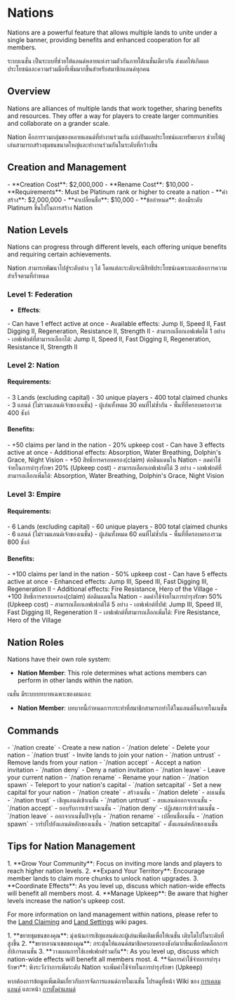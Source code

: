 
# Nations

<EN>Nations are a powerful feature that allows multiple lands to unite under a single banner, providing benefits and enhanced cooperation for all members.</EN>
<TH>ระบบเนชั่น เป็นระบบที่ช่วยให้แลนด์หลายแห่งรวมตัวกันภายใต้เนชั่นเดียวกัน ส่งผลให้เกิดผลประโยชน์และความร่วมมือที่เพิ่มมากขึ้นสำหรับสมาชิกแลนด์ทุกคน</TH>

## Overview

<EN>Nations are alliances of multiple lands that work together, sharing benefits and resources. They offer a way for players to create larger communities and collaborate on a grander scale.</EN>
<TH>Nation คือการรวมกลุ่มของหลายแลนด์ที่ทำงานร่วมกัน แบ่งปันผลประโยชน์และทรัพยากร ช่วยให้ผู้เล่นสามารถสร้างชุมชนขนาดใหญ่และทำงานร่วมกันในระดับที่กว้างขึ้น</TH>

## Creation and Management

<EN>
- **Creation Cost**: $2,000,000
- **Rename Cost**: $10,000
- **Requirements**: Must be Platinum rank or higher to create a nation
</EN>
<TH>
- **ค่าสร้าง**: $2,000,000
- **ค่าเปลี่ยนชื่อ**: $10,000
- **ข้อกำหนด**: ต้องมีระดับ Platinum ขึ้นไปในการสร้าง Nation
</TH>

## Nation Levels

<EN>Nations can progress through different levels, each offering unique benefits and requiring certain achievements.</EN>
<TH>Nation สามารถพัฒนาไปสู่ระดับต่าง ๆ ได้ โดยแต่ละระดับจะมีสิทธิประโยชน์เฉพาะและต้องการความสำเร็จตามที่กำหนด</TH>

### Level 1: Federation

- **Effects**: 
<EN>
- Can have 1 effect active at once
- Available effects: Jump II, Speed II, Fast Digging II, Regeneration, Resistance II, Strength II
</EN>
<TH>
- สามารถเลือกเอฟเฟคได้ 1 อย่าง
- เอฟเฟกต์ที่สามารถเลือกได้: Jump II, Speed II, Fast Digging II, Regeneration, Resistance II, Strength II
</TH>

### Level 2: Nation

#### Requirements:
<EN>
- 3 Lands (excluding capital)
- 30 unique players
- 400 total claimed chunks
</EN>
<TH>
- 3 แลนด์ (ไม่รวมแลนด์เจ้าของเนชั่น)
- ผู้เล่นทั้งหมด 30 คนที่ไม่ซ้ำกัน
- พื้นที่ที่ครอบครองรวม 400 ชังก์
</TH>

#### Benefits:
<EN>
- +50 claims per land in the nation
- 20% upkeep cost
- Can have 3 effects active at once
- Additional effects: Absorption, Water Breathing, Dolphin's Grace, Night Vision
</EN>
<TH>
- +50 สิทธิ์การครอบครอง(claim) ต่อดินแดนใน Nation
- ลดค่าใช้จ่ายในการบำรุงรักษา 20% (Upkeep cost)
- สามารถเลือกเอฟเฟกต์ได้ 3 อย่าง
- เอฟเฟกต์ที่สามารถเลือกเพิ่มได้: Absorption, Water Breathing, Dolphin's Grace, Night Vision
</TH>

### Level 3: Empire

#### Requirements:
<EN>
- 6 Lands (excluding capital)
- 60 unique players
- 800 total claimed chunks
</EN>
<TH>
- 6 แลนด์ (ไม่รวมแลนด์เจ้าของเนชั่น)
- ผู้เล่นทั้งหมด 60 คนที่ไม่ซ้ำกัน
- พื้นที่ที่ครอบครองรวม 800 ชังก์
</TH>

#### Benefits:
<EN>
- +100 claims per land in the nation
- 50% upkeep cost
- Can have 5 effects active at once
- Enhanced effects: Jump III, Speed III, Fast Digging III, Regeneration II
- Additional effects: Fire Resistance, Hero of the Village
</EN>
<TH>
- +100 สิทธิ์การครอบครอง(claim) ต่อดินแดนใน Nation
- ลดค่าใช้จ่ายในการบำรุงรักษา 50% (Upkeep cost)
- สามารถเลือกเอฟเฟกต์ได้ 5 อย่าง
- เอฟเฟกต์ที่บัฟ: Jump III, Speed III, Fast Digging III, Regeneration II
- เอฟเฟกต์ที่สามารถเลือกเพิ่มได้: Fire Resistance, Hero of the Village
</TH>

## Nation Roles

<EN>
Nations have their own role system:

- **Nation Member**: This role determines what actions members can perform in other lands within the nation.
</EN>
<TH>
เนชั่น มีระบบบทบาทเฉพาะของตนเอง:

- **Nation Member**: บทบาทนี้กำหนดการกระทำที่สมาชิกสามารถทำได้ในแลนด์อื่นภายในเนชั่น
</TH>

## Commands

<EN>
- `/nation create` - Create a new nation
- `/nation delete` - Delete your nation
- `/nation trust` - Invite lands to join your nation
- `/nation untrust` - Remove lands from your nation
- `/nation accept` - Accept a nation invitation
- `/nation deny` - Deny a nation invitation
- `/nation leave` - Leave your current nation
- `/nation rename` - Rename your nation
- `/nation spawn` - Teleport to your nation's capital
- `/nation setcapital` - Set a new capital for your nation
</EN>
<TH>
- `/nation create` - สร้างเนชั่น
- `/nation delete` - ลบเนชั่น
- `/nation trust` - เชิญแลนด์เข้าเนชั่น
- `/nation untrust` - ลบแลนด์ออกจากเนชั่น
- `/nation accept` - ยอบรับการเข้าร่วมเนชั่น
- `/nation deny` - ปฏิเสธการเข้าร่วมเนชั่น
- `/nation leave` - ออกจากเนชั่นปัจจุบัน
- `/nation rename` - เปลี่ยนชื่อเนชั่น
- `/nation spawn` - วาร์ปไปยังแลนด์หลักของเนชั่น
- `/nation setcapital` - ตั้งแลนด์หลักของเนชั่น
</TH>

## Tips for Nation Management

<EN>
1. **Grow Your Community**: Focus on inviting more lands and players to reach higher nation levels.
2. **Expand Your Territory**: Encourage member lands to claim more chunks to unlock nation upgrades.
3. **Coordinate Effects**: As you level up, discuss which nation-wide effects will benefit all members most.
4. **Manage Upkeep**: Be aware that higher levels increase the nation's upkeep cost.

For more information on land management within nations, please refer to the [Land Claiming](landClaiming.mdx) and [Land Settings](landSettings.mdx) wiki pages.
</EN>
<TH>
1. **ขยายชุมชนของคุณ**: มุ่งเน้นการเชิญแลนด์และผู้เล่นเพิ่มเติมเพื่อให้เนชั่น เติบโตไปในระดับที่สูงขึ้น
2. **ขยายอาณาเขตของคุณ**: กระตุ้นให้แลนด์สมาชิกครอบครองชังก์มากขึ้นเพื่อปลดล็อกการอัปเกรดเนชั่น
3. **วางแผนการใช้เอฟเฟกต์ร่วมกัน**: As you level up, discuss which nation-wide effects will benefit all members most.
4. **จัดการค่าใช้จ่ายการบำรุงรักษา**: พึงระวังว่าการเพิ่มระดับ Nation จะเพิ่มค่าใช้จ่ายในการบำรุงรักษา (Upkeep)

หากต้องการข้อมูลเพิ่มเติมเกี่ยวกับการจัดการแลนด์ภายในเนชั่น โปรดดูที่หน้า Wiki ของ [การเคลมแลนด์](landClaiming.mdx) และหน้า [การตั้งค่าแลนด์](landSettings.mdx)
</TH>